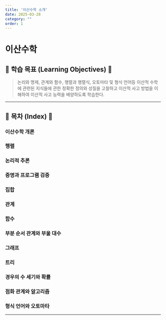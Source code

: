 ```yaml
---
title: '이산수학 소개'
date: 2025-03-28
category: ""
order: 1
---
```


# 이산수학

## 🎯 학습 목표 (Learning Objectives) 🎯

> 논리와 명제, 관계와 함수, 행렬과 행렬식, 오토마타 및 형식 언어등 이산적 수학에 관련된 지식들에 관한 정확한 정의와 성질을 고찰하고 이산적 사고 방법을 이해하여 이산적 사고 능력을 배양하도록 학습한다.

---

## 📝 목차 (Index) 📝

### 이산수학 개론
### 행렬
### 논리적 추론
### 증명과 프로그램 검증
### 집합
### 관계
### 함수
### 부분 순서 관계와 부울 대수
### 그래프
### 트리
### 경우의 수 세기와 확률
### 점화 관계와 알고리즘
### 형식 언어와 오토마타

---